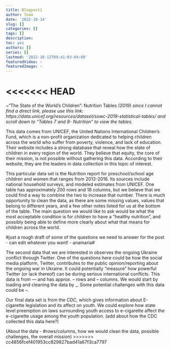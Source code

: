 ```yaml
---
title: Blogpost1
author: Team
date: '2022-10-14'
slug: []
categories: []
tags: []
description:
toc: yes
authors: []
series: []
lastmod: '2022-10-12T09:41:03-04:00'
featuredVideo: ~
featuredImage: ~
---
```


<<<<<<< HEAD
=======
 ~“The State of the World’s Children”: Nutrition Tables (2019) *since I cannot find a direct link, please use this link: https://data.unicef.org/resources/dataset/sowc-2019-statistical-tables/
and scroll down to “Tables 7 and 8- Nutrition” to view the tables.*

This data comes from UNICEF, the United Nations International Children’s Fund, which is a non-profit organization dedicated to helping children across the world who suffer from poverty, violence, and lack of education. Their website includes a strong database that reveal how the state of children in every region of the world. They believe that equity, the core of their mission, is not possible without gathering this data. According to their website, they are the leaders in data collection in this topic of interest.  

This particular data set is the Nutrition report for preschool/school age children and women that ranges from 2013-2016. Its sources include national household surveys, and modeled estimates from UNICEF. One table has approximately 200 rows and 18 columns, but we believe that we could find a way to combine the two to increase that number. There is much opportunity to clean the data, as there are some missing values, values that belong to different years, and a few other notes listed for us at the bottom of the table. The main question we would like to ask would be what the most acceptable condition is for children to have a “healthy nutrition”, and possibly being able to define more clearly about what that means for children across the world. 

#just a rough draft of some of the questions we need to answer for the post - can edit whatever you want! - anamaria#

The second data that we are interested in observes the ongoing Ukraine conflict through Twitter. One of the questions here could be how the social media platform, Twitter, contributes to the public opinion/reporting about the ongoing war in Ukraine. It could potentially "measure" how powerful Twitter (or lack thereof) can be during serious international conflicts. 
This data is from --- and has approx. -- rows and -- columns. We would start by loading and cleaning the data by _. Some potential challenges with this data could be --. 

Our final data set is from the CDC, which gives information about E-cigarette legislation and its affect on youth. We could explore how state level preemption on laws surrounding youth access to e-cigarette affect the e-cigarette usage among the youth population. (add about how the CDC collected this data here?)

(About the data - #rows/columns, how we would clean the data, possible challenges, the overall mission)
>>>>>>> cc4856fcef401953cc829827bad41a67f3ca7797


